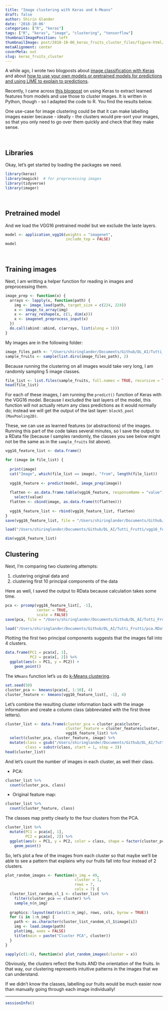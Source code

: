 ```yaml
---
title: "Image clustering with Keras and k-Means"
draft: false
author: Shirin Glander
date: '2018-10-06'
categories: ["R", "keras"]
tags: ["R", "keras", "image", "clustering", "tensorflow"]
thumbnailImagePosition: left
thumbnailImage: post/2018-10-06_keras_fruits_cluster_files/figure-html/unnamed-chunk-16-1.png
metaAlignment: center
coverMeta: out
slug: keras_fruits_cluster
---
```


A while ago, I wrote two blogposts about [image classification with Keras](https://shirinsplayground.netlify.com/2018/06/keras_fruits/) and about [how to use your own models or pretrained models for predictions and using LIME to explain to predictions](https://shirinsplayground.netlify.com/2018/06/keras_fruits_lime/).

Recently, I came across [this blogpost](https://medium.com/@franky07724_57962/using-keras-pre-trained-models-for-feature-extraction-in-image-clustering-a142c6cdf5b1) on using Keras to extract learned features from models and use those to cluster images. It is written in Python, though - so I adapted the code to R. You find the results below.

One use-case for image clustering could be that it can make labelling images easier because - ideally - the clusters would pre-sort your images, so that you only need to go over them quickly and check that they make sense.

<br>

## Libraries

Okay, let's get started by loading the packages we need.

```r
library(keras)
library(magick)  # for preprocessing images
library(tidyverse)
library(imager)
```

<br>

## Pretrained model

And we load the VGG16 pretrained model but we exclude the laste layers.

```r
model <- application_vgg16(weights = "imagenet", 
                           include_top = FALSE)
model
```

<br>

## Training images

Next, I am writting a helper function for reading in images and preprocessing them.

```r
image_prep <- function(x) {
  arrays <- lapply(x, function(path) {
    img <- image_load(path, target_size = c(224, 224))
    x <- image_to_array(img)
    x <- array_reshape(x, c(1, dim(x)))
    x <- imagenet_preprocess_input(x)
  })
  do.call(abind::abind, c(arrays, list(along = 1)))
}
```

My images are in the following folder:

```r
image_files_path <- "/Users/shiringlander/Documents/Github/DL_AI/Tutti_Frutti/fruits-360/Training"
sample_fruits <- sample(list.dirs(image_files_path), 2)
```

Because running the clustering on all images would take very long, I am randomly sampling 5 image classes.

```r
file_list <- list.files(sample_fruits, full.names = TRUE, recursive = TRUE)
head(file_list)
```

For each of these images, I am running the `predict()` function of Keras with the VGG16 model. Because I excluded the last layers of the model, this function will not actually return any class predictions as it would normally do; instead we will get the output of the last layer: `block5_pool (MaxPooling2D)`.

These, we can use as learned features (or abstractions) of the images. Running this part of the code takes several minutes, so I save the output to a RData file (because I samples randomly, the classes you see below might not be the same as in the `sample_fruits` list above).

```r
vgg16_feature_list <- data.frame()

for (image in file_list) {
  
  print(image)
  cat("Image", which(file_list == image), "from", length(file_list))
  
  vgg16_feature <- predict(model, image_prep(image))
  
  flatten <- as.data.frame.table(vgg16_feature, responseName = "value") %>%
    select(value)
  flatten <- cbind(image, as.data.frame(t(flatten)))
  
  vgg16_feature_list <- rbind(vgg16_feature_list, flatten)
}
save(vgg16_feature_list, file = "/Users/shiringlander/Documents/Github/DL_AI/Tutti_Frutti/vgg16_feature_list.RData")
```

```r
load("/Users/shiringlander/Documents/Github/DL_AI/Tutti_Frutti/vgg16_feature_list.RData")
```

```r
dim(vgg16_feature_list)
```

## Clustering

Next, I'm comparing two clustering attempts:

1. clustering original data and
2. clustering first 10 principal components of the data

Here as well, I saved the output to RData because calculation takes some time.

```r
pca <- prcomp(vgg16_feature_list[, -1],
              center = TRUE,
              scale = FALSE)
save(pca, file = "/Users/shiringlander/Documents/Github/DL_AI/Tutti_Frutti/pca.RData")
```

```r
load("/Users/shiringlander/Documents/Github/DL_AI/Tutti_Frutti/pca.RData")
```

Plotting the first two principal components suggests that the images fall into 4 clusters.

```r
data.frame(PC1 = pca$x[, 1], 
           PC2 = pca$x[, 2]) %>%
  ggplot(aes(x = PC1, y = PC2)) +
    geom_point()
```

The `kMeans` function let's us do [k-Means clustering](https://en.wikipedia.org/wiki/K-means_clustering).

```r
set.seed(50)
cluster_pca <- kmeans(pca$x[, 1:10], 4)
cluster_feature <- kmeans(vgg16_feature_list[, -1], 4)
```

Let's combine the resulting cluster information back with the image information and create a column class (abbreviated with the first three letters).

```r
cluster_list <- data.frame(cluster_pca = cluster_pca$cluster, 
                           cluster_feature = cluster_feature$cluster,
                           vgg16_feature_list) %>%
  select(cluster_pca, cluster_feature, image) %>%
  mutate(class = gsub("/Users/shiringlander/Documents/Github/DL_AI/Tutti_Frutti/fruits-360/Training/", "", image),
         class = substr(class, start = 1, stop = 3))
head(cluster_list)
```

And let's count the number of images in each cluster, as well their class.

- PCA:

```r
cluster_list %>%
  count(cluster_pca, class)
```

- Original feature map:

```r
cluster_list %>%
  count(cluster_feature, class)
```

The classes map pretty clearly to the four clusters from the PCA.

```r
cluster_list %>%
  mutate(PC1 = pca$x[, 1],
         PC2 = pca$x[, 2]) %>%
  ggplot(aes(x = PC1, y = PC2, color = class, shape = factor(cluster_pca))) +
    geom_point()
```

So, let's plot a few of the images from each cluster so that maybe we'll be able to see a pattern that explains why our fruits fall into four instead of 2 clusters.

```r
plot_random_images <- function(n_img = 49,
                               cluster = 1,
                               rows = 7,
                               cols = 7) {
  cluster_list_random_cl_1 <- cluster_list %>%
    filter(cluster_pca == cluster) %>%
    sample_n(n_img)
  
  graphics::layout(matrix(c(1:n_img), rows, cols, byrow = TRUE))
  for (i in 1:n_img) {
    path <- as.character(cluster_list_random_cl_1$image[i])
    img <- load.image(path)
    plot(img, axes = FALSE)
    title(main = paste("Cluster PCA", cluster))
  }
}
```

```r
sapply(c(1:4), function(x) plot_random_images(cluster = x))
```

Obviously, the clusters reflect the fruits AND the orientation of the fruits. In that way, our clustering represents intuitive patterns in the images that we can understand. 

If we didn't know the classes, labelling our fruits would be much easier now than manually going through each image individually!

---

```r
sessionInfo()
```

